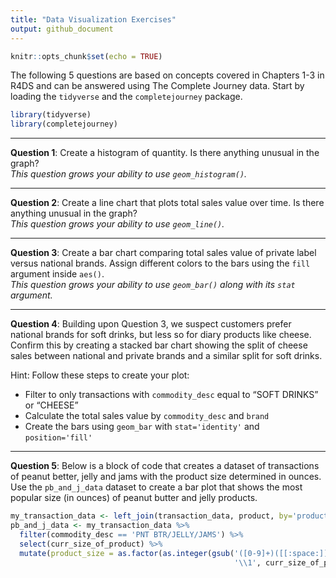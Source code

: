 ```yaml
---
title: "Data Visualization Exercises"
output: github_document
---
```


```r
knitr::opts_chunk$set(echo = TRUE)
```

The following 5 questions are based on concepts covered in Chapters 1-3 in R4DS 
and can be answered using The Complete Journey data. Start by loading the `tidyverse` 
and the `completejourney` package.

```r
library(tidyverse)
library(completejourney)
```

---

**Question 1**:
Create a histogram of quantity. Is there anything unusual in the graph?  
*This question grows your ability to use `geom_histogram()`.*

---

**Question 2**:
Create a line chart that plots total sales value over time. Is there anything 
unusual in the graph?  
*This question grows your ability to use `geom_line()`.*

---

**Question 3**:
Create a bar chart comparing total sales value of private label versus national 
brands. Assign different colors to the bars using the `fill` argument inside `aes()`.  
*This question grows your ability to use `geom_bar()` along with its `stat` argument.*

---

**Question 4**:
Building upon Question 3, we suspect customers prefer national brands for soft 
drinks, but less so for diary products like cheese. Confirm this by creating a 
stacked bar chart showing the split of cheese sales between national and private 
brands and a similar split for soft drinks. 

Hint: Follow these steps to create your plot: 

 - Filter to only transactions with `commodity_desc` equal to "SOFT DRINKS" or "CHEESE" 
 - Calculate the total sales value by `commodity_desc` and `brand`
 - Create the bars using `geom_bar` with `stat='identity'` and `position='fill'`

---

**Question 5**:
Below is a block of code that creates a dataset of transactions of peanut better, 
jelly and jams with the product size determined in ounces. Use the `pb_and_j_data` 
dataset to create a bar plot that shows the most popular size (in ounces) of peanut 
butter and jelly products. 

```r
my_transaction_data <- left_join(transaction_data, product, by='product_id')
pb_and_j_data <- my_transaction_data %>% 
  filter(commodity_desc == 'PNT BTR/JELLY/JAMS') %>%
  select(curr_size_of_product) %>%
  mutate(product_size = as.factor(as.integer(gsub('([0-9]+)([[:space:]]*OZ)',
                                                  '\\1', curr_size_of_product))))
```
